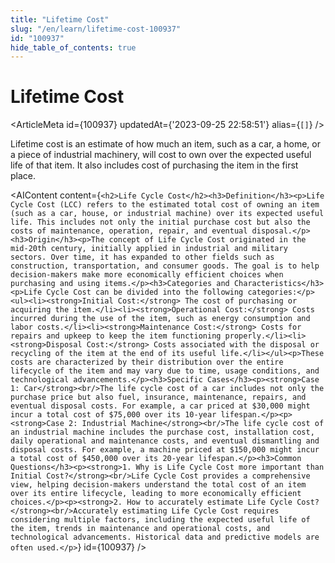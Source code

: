 ```yaml
---
title: "Lifetime Cost"
slug: "/en/learn/lifetime-cost-100937"
id: "100937"
hide_table_of_contents: true
---
```



# Lifetime Cost

<ArticleMeta id={100937} updatedAt={'2023-09-25 22:58:51'} alias={`[]`} />
<div className='border-solid border-b border-t-0 my-4 border-[var(--ifm-color-gray-300)]' />

Lifetime cost is an estimate of how much an item, such as a car, a home, or a piece of industrial machinery, will cost to own over the expected useful life of that item. It also includes cost of purchasing the item in the first place.

<AIContent content={`<h2>Life Cycle Cost</h2><h3>Definition</h3><p>Life Cycle Cost (LCC) refers to the estimated total cost of owning an item (such as a car, house, or industrial machine) over its expected useful life. This includes not only the initial purchase cost but also the costs of maintenance, operation, repair, and eventual disposal.</p><h3>Origin</h3><p>The concept of Life Cycle Cost originated in the mid-20th century, initially applied in industrial and military sectors. Over time, it has expanded to other fields such as construction, transportation, and consumer goods. The goal is to help decision-makers make more economically efficient choices when purchasing and using items.</p><h3>Categories and Characteristics</h3><p>Life Cycle Cost can be divided into the following categories:</p><ul><li><strong>Initial Cost:</strong> The cost of purchasing or acquiring the item.</li><li><strong>Operational Cost:</strong> Costs incurred during the use of the item, such as energy consumption and labor costs.</li><li><strong>Maintenance Cost:</strong> Costs for repairs and upkeep to keep the item functioning properly.</li><li><strong>Disposal Cost:</strong> Costs associated with the disposal or recycling of the item at the end of its useful life.</li></ul><p>These costs are characterized by their distribution over the entire lifecycle of the item and may vary due to time, usage conditions, and technological advancements.</p><h3>Specific Cases</h3><p><strong>Case 1: Car</strong><br/>The life cycle cost of a car includes not only the purchase price but also fuel, insurance, maintenance, repairs, and eventual disposal costs. For example, a car priced at $30,000 might incur a total cost of $75,000 over its 10-year lifespan.</p><p><strong>Case 2: Industrial Machine</strong><br/>The life cycle cost of an industrial machine includes the purchase cost, installation cost, daily operational and maintenance costs, and eventual dismantling and disposal costs. For example, a machine priced at $150,000 might incur a total cost of $450,000 over its 20-year lifespan.</p><h3>Common Questions</h3><p><strong>1. Why is Life Cycle Cost more important than Initial Cost?</strong><br/>Life Cycle Cost provides a comprehensive view, helping decision-makers understand the total cost of an item over its entire lifecycle, leading to more economically efficient choices.</p><p><strong>2. How to accurately estimate Life Cycle Cost?</strong><br/>Accurately estimating Life Cycle Cost requires considering multiple factors, including the expected useful life of the item, trends in maintenance and operational costs, and technological advancements. Historical data and predictive models are often used.</p>`} id={100937} />
